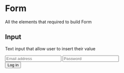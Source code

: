 

<Meta title="Wallet Roshi Design System | Form" />

# Form

All the elements that required to build Form

## Input

Text input that allow user to insert their value

<Preview withToolbar>
  <Story name="Input">
    <Card>
      <Form
        title="Login"
        subtitle="Welcome to Wallet Roshi"
      >
        <Input placeholder="Email address" name="email" type="email" required />
        <Spacer />
        <Input placeholder="Password" name="password" type="password" required />
        <Spacer />
        <div className="full-width">
          <Button type="submit">Log in</Button>
        </div>
      </Form>
    </Card>
  </Story>
</Preview>

